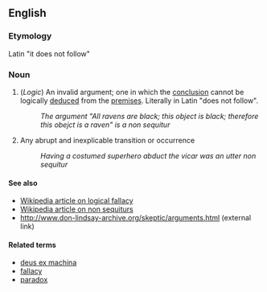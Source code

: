 == English ==
=== Etymology ===
Latin "it does not follow"

=== Noun ===
# (''Logic'') An invalid argument; one in which the [[conclusion]] cannot be logically [[deduce]]d from the [[premise]]s. Literally in Latin "does not follow".
#: ''The argument "All ravens are black; this object is black; therefore this obejct is a raven" is a non sequitur''
# Any abrupt and inexplicable transition or occurrence
#: ''Having a costumed superhero abduct the vicar was an utter non sequitur''

==== See also ====
*[[http://en.wikipedia.org/wiki/Logical_fallacy|Wikipedia article on logical fallacy]]
*[[http://en.wikipedia.org/wiki/Non_sequitur|Wikipedia article on non sequiturs]]
*http://www.don-lindsay-archive.org/skeptic/arguments.html (external link)

==== Related terms ====
*[[deus ex machina]]
*[[fallacy]]
*[[paradox]]